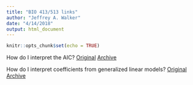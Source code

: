 ```yaml
---
title: "BIO 413/513 links"
author: "Jeffrey A. Walker"
date: "4/14/2018"
output: html_document
---
```


```r
knitr::opts_chunk$set(echo = TRUE)
```

How do I interpret the AIC?
<a class="btn" href="http://www.seascapemodels.org/rstats/2018/04/13/how-to-use-the-AIC.html">Original</a>
<a class="btn" href="/files/bio413/external/interpret_aic.html">Archive</a>

How do I interpret coefficients from generalized linear models?
<a class="btn" href="http://environmentalcomputing.net/interpreting-coefficients-in-glms/">Original</a>
<a class="btn" href="/files/bio413/external/interpreting-coefficients-in-glms.html">Archive</a>
